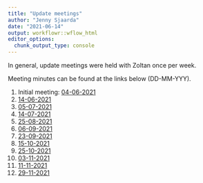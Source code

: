 ```yaml
---
title: "Update meetings"
author: "Jenny Sjaarda"
date: "2021-06-14"
output: workflowr::wflow_html
editor_options:
  chunk_output_type: console
---
```


In general, update meetings were held with Zoltan once per week. 

Meeting minutes can be found at the links below (DD-MM-YYY).

1. Initial meeting: [04-06-2021](presentations/Xia_horizontal_genetic_effects/presentation.html#1)
2. [14-06-2021](update_meeting_14_06_2021.html)
3. [05-07-2021](update_meeting_14_06_2021.html)
4. [14-07-2021](update_meeting_14_06_2021.html)
5. [25-08-2021](update_meeting_25_08_2021.html)
6. [06-09-2021](update_meeting_06_09_2021.html)
7. [23-09-2021](update_meeting_23_09_2021.html)
8. [15-10-2021](update_meeting_15_10_2021.html)
9. [25-10-2021](update_meeting_25_10_2021.html)
10. [03-11-2021](update_meeting_03_11_2021.html)
11. [11-11-2021](update_meeting_11_11_2021.html)
11. [29-11-2021](update_meeting_29_11_2021.html)




